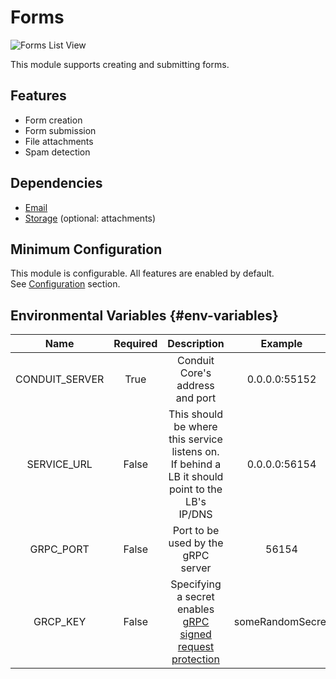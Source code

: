 # Forms

![Forms List View](/v0.15/modules/forms/admin/forms_list_view.png)

This module supports creating and submitting forms.

## Features

- Form creation
- Form submission
- File attachments
- Spam detection

## Dependencies

- [Email](../email/email.mdx)
- [Storage](../storage/storage.mdx) (optional: attachments)

## Minimum Configuration

This module is configurable. All features are enabled by default.<br />
See [Configuration](config.mdx) section.

## Environmental Variables {#env-variables}

|  Name          | Required |  Description                                  |  Example      |
| :------------: | :------: | :-------------------------------------------: | :-----------: |
| CONDUIT_SERVER |  True    | Conduit Core's address and port               | 0.0.0.0:55152 |
| SERVICE_URL    |  False   | This should be where this service listens on. If behind a LB it should point to the LB's IP/DNS | 0.0.0.0:56154 |
| GRPC_PORT      |  False   | Port to be used by the gRPC server            | 56154         |
| GRCP_KEY       |  False   | Specifying a secret enables [gRPC signed request protection](../../core#grpc-request-protection) | someRandomSecret |

